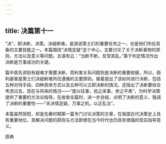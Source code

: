 ```yaml
---
---
---
```

title: 决篇第十一
---






“决”，即决断，决策。决疑断难，是游说策士们的重要任务之一，也是他们所应具备的主要技能之一。本篇围绕“决情定疑”这个中心，主要讨论了关于决断事物的原则、方法以及意义等问题。古语有云：“当断不断，反受其乱。”善于判定情况作出决断是万事成功的关键。

篇中首先讲到有疑难才需要决断，而利害关系问题则是决断的重要依据，所以，趋利避害是策士们决疑断难所应遵循的主要原则。接着提出了该如何进行决断，包括五种对待手段、四种具体方式以及五种可以立即决断的情况。还指出了决断要综合考虑过去、现在与将来的情况——“度以往事，验之来事，参之平素”，为科学决策提供了重要的方法论指导。在收束全篇时，进一步总结、点明了决断的意义，强调了决断的重要性——“夫决情定疑，万事之机，以正乱治”。

本篇虽然简短，却是先秦时期第一篇专门讨论决策的文章，在我国古代决策史上具有重要地位，其解决问题的原则与方法即使在当今时代也仍具有很强的现实指导意义。

原典